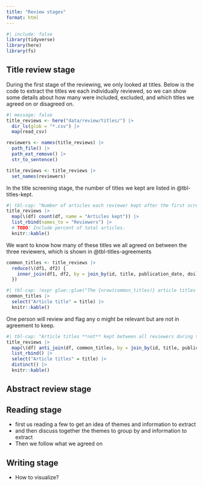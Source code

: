```yaml
---
title: "Review stages"
format: html
---
```


```r
#| include: false
library(tidyverse)
library(here)
library(fs)
```

<!-- TODO: Include last date the articles were extracted from. -->

## Title review stage

During the first stage of the reviewing, we only looked at titles. Below
is the code to extract the titles we each individually reviewed, so we
can show some details about how many were included, excluded, and which
titles we agreed on or disagreed on.

```r
#| message: false
title_reviews <- here("data/review/titles/") |>
  dir_ls(glob = "*.csv") |>
  map(read_csv)

reviewers <- names(title_reviews) |>
  path_file() |>
  path_ext_remove() |>
  str_to_sentence()

title_reviews <- title_reviews |>
  set_names(reviewers)
```

In the title screening stage, the number of titles we kept are listed in
@tbl-titles-kept.

```r
#| tbl-cap: "Number of articles each reviewer kept after the first screening of the titles."
title_reviews |>
  map(\(df) count(df, name = "Articles kept")) |>
  list_rbind(names_to = "Reviewers") |>
  # TODO: Include percent of total articles.
  knitr::kable()
```

We want to know how many of these titles we all agreed on between the
three reviewers, which is shown in @tbl-titles-agreements

```r
common_titles <- title_reviews |>
  reduce(\(df1, df2) {
    inner_join(df1, df2, by = join_by(id, title, publication_date, doi))
  })
```

```r
#| tbl-cap: !expr glue::glue("The {nrow(common_titles)} article titles we all agreed on and kept during the title screening stage.")
common_titles |>
  select("Article title" = title) |>
  knitr::kable()
```

One person will review and flag any o might be relevant but are not in
agreement to keep.

```r
#| tbl-cap: "Article titles **not** kept between all reviewers during the title screening stage."
title_reviews |>
  map(\(df) anti_join(df, common_titles, by = join_by(id, title, publication_date, doi))) |>
  list_rbind() |>
  select("Article titles" = title) |>
  distinct() |>
  knitr::kable()
```

## Abstract review stage

## Reading stage

-   first us reading a few to get an idea of themes and information to
    extract
-   and then discuss together the themes to group by and information to
    extract
-   Then we follow what we agreed on

## Writing stage

-   How to visualize?

